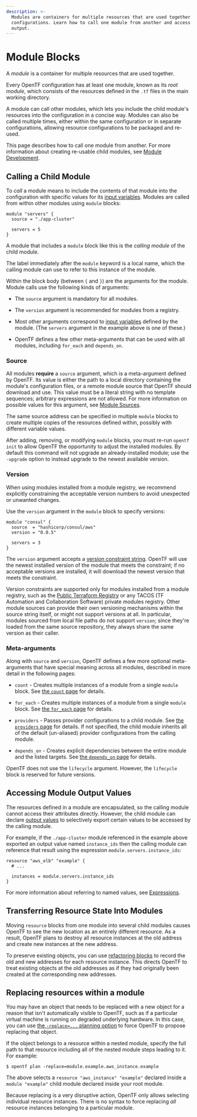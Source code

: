 ```yaml
---
description: >-
  Modules are containers for multiple resources that are used together in
  configurations. Learn how to call one module from another and access module
  output.
---
```


# Module Blocks

A _module_ is a container for multiple resources that are used together.

Every OpenTF configuration has at least one module, known as its
_root module_, which consists of the resources defined in the `.tf` files in
the main working directory.

A module can call other modules, which lets you include the child module's
resources into the configuration in a concise way. Modules
can also be called multiple times, either within the same configuration or
in separate configurations, allowing resource configurations to be packaged
and re-used.

This page describes how to call one module from another. For more information
about creating re-usable child modules, see [Module Development](/opentf/language/modules/develop).

## Calling a Child Module

To _call_ a module means to include the contents of that module into the
configuration with specific values for its
[input variables](/opentf/language/values/variables). Modules are called
from within other modules using `module` blocks:

```hcl
module "servers" {
  source = "./app-cluster"

  servers = 5
}
```

A module that includes a `module` block like this is the _calling module_ of the
child module.

The label immediately after the `module` keyword is a local name, which the
calling module can use to refer to this instance of the module.

Within the block body (between `{` and `}`) are the arguments for the module.
Module calls use the following kinds of arguments:

- The `source` argument is mandatory for all modules.

- The `version` argument is recommended for modules from a registry.

- Most other arguments correspond to [input variables](/opentf/language/values/variables)
  defined by the module. (The `servers` argument in the example above is one of
  these.)

- OpenTF defines a few other meta-arguments that can be used with all
  modules, including `for_each` and `depends_on`.

### Source

All modules **require** a `source` argument, which is a meta-argument defined by
OpenTF. Its value is either the path to a local directory containing the
module's configuration files, or a remote module source that OpenTF should
download and use. This value must be a literal string with no template
sequences; arbitrary expressions are not allowed. For more information on
possible values for this argument, see [Module Sources](/opentf/language/modules/sources).

The same source address can be specified in multiple `module` blocks to create
multiple copies of the resources defined within, possibly with different
variable values.

After adding, removing, or modifying `module` blocks, you must re-run
`opentf init` to allow OpenTF the opportunity to adjust the installed
modules. By default this command will not upgrade an already-installed module;
use the `-upgrade` option to instead upgrade to the newest available version.

### Version

When using modules installed from a module registry, we recommend explicitly
constraining the acceptable version numbers to avoid unexpected or unwanted
changes.

Use the `version` argument in the `module` block to specify versions:

```shell
module "consul" {
  source  = "hashicorp/consul/aws"
  version = "0.0.5"

  servers = 3
}
```

The `version` argument accepts a [version constraint string](/opentf/language/expressions/version-constraints).
OpenTF will use the newest installed version of the module that meets the
constraint; if no acceptable versions are installed, it will download the newest
version that meets the constraint.

Version constraints are supported only for modules installed from a module
registry, such as the [Public Terraform Registry](https://registry.terraform.io/)
or any TACOS (TF Automation and Collaboration Software) private modules registry.
Other module sources can provide their own versioning mechanisms within the
source string itself, or might not support versions at all. In particular,
modules sourced from local file paths do not support `version`; since
they're loaded from the same source repository, they always share the same
version as their caller.

### Meta-arguments

Along with `source` and `version`, OpenTF defines a few more
optional meta-arguments that have special meaning across all modules,
described in more detail in the following pages:

- `count` - Creates multiple instances of a module from a single `module` block.
  See [the `count` page](/opentf/language/meta-arguments/count)
  for details.

- `for_each` - Creates multiple instances of a module from a single `module`
  block. See
  [the `for_each` page](/opentf/language/meta-arguments/for_each)
  for details.

- `providers` - Passes provider configurations to a child module. See
  [the `providers` page](/opentf/language/meta-arguments/module-providers)
  for details. If not specified, the child module inherits all of the default
  (un-aliased) provider configurations from the calling module.

- `depends_on` - Creates explicit dependencies between the entire
  module and the listed targets. See
  [the `depends_on` page](/opentf/language/meta-arguments/depends_on)
  for details.

OpenTF does not use the `lifecycle` argument. However, the `lifecycle` block is reserved for future versions.

## Accessing Module Output Values

The resources defined in a module are encapsulated, so the calling module
cannot access their attributes directly. However, the child module can
declare [output values](/opentf/language/values/outputs) to selectively
export certain values to be accessed by the calling module.

For example, if the `./app-cluster` module referenced in the example above
exported an output value named `instance_ids` then the calling module
can reference that result using the expression `module.servers.instance_ids`:

```hcl
resource "aws_elb" "example" {
  # ...

  instances = module.servers.instance_ids
}
```

For more information about referring to named values, see
[Expressions](/opentf/language/expressions).

## Transferring Resource State Into Modules

Moving `resource` blocks from one module into several child modules causes
OpenTF to see the new location as an entirely different resource. As a
result, OpenTF plans to destroy all resource instances at the old address
and create new instances at the new address.

To preserve existing objects, you can use
[refactoring blocks](/opentf/language/modules/develop/refactoring) to record the old and new
addresses for each resource instance. This directs OpenTF to treat existing
objects at the old addresses as if they had originally been created at the
corresponding new addresses.

## Replacing resources within a module

You may have an object that needs to be replaced with a new object for a reason
that isn't automatically visible to OpenTF, such as if a particular virtual
machine is running on degraded underlying hardware. In this case, you can use
[the `-replace=...` planning option](/opentf/cli/commands/plan#replace-address)
to force OpenTF to propose replacing that object.

If the object belongs to a resource within a nested module, specify the full
path to that resource including all of the nested module steps leading to it.
For example:

```shellsession
$ opentf plan -replace=module.example.aws_instance.example
```

The above selects a `resource "aws_instance" "example"` declared inside a
`module "example"` child module declared inside your root module.

Because replacing is a very disruptive action, OpenTF only allows selecting
individual resource instances. There is no syntax to force replacing _all_
resource instances belonging to a particular module.
